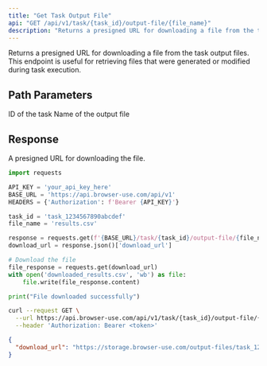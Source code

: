 ```yaml
---
title: "Get Task Output File"
api: "GET /api/v1/task/{task_id}/output-file/{file_name}"
description: "Returns a presigned URL for downloading a file from the task output files"
---
```


Returns a presigned URL for downloading a file from the task output files. This endpoint is useful for retrieving files that were generated or modified during task execution.

## Path Parameters

<ParamField path="task_id" type="string" required>
  ID of the task
</ParamField>
<ParamField path="file_name" type="string" required>
  Name of the output file
</ParamField>

## Response

<ResponseField name="download_url" type="string">
  A presigned URL for downloading the file.
</ResponseField>

<RequestExample>

```python python
import requests

API_KEY = 'your_api_key_here'
BASE_URL = 'https://api.browser-use.com/api/v1'
HEADERS = {'Authorization': f'Bearer {API_KEY}'}

task_id = 'task_1234567890abcdef'
file_name = 'results.csv'

response = requests.get(f'{BASE_URL}/task/{task_id}/output-file/{file_name}', headers=HEADERS)
download_url = response.json()['download_url']

# Download the file
file_response = requests.get(download_url)
with open('downloaded_results.csv', 'wb') as file:
    file.write(file_response.content)

print("File downloaded successfully")
```

```bash curl
curl --request GET \
  --url https://api.browser-use.com/api/v1/task/{task_id}/output-file/{file_name} \
  --header 'Authorization: Bearer <token>'
```

</RequestExample>

<ResponseExample>

```json 200
{
  "download_url": "https://storage.browser-use.com/output-files/task_1234567890abcdef/results.csv?signature=..."
}
```

</ResponseExample> 
